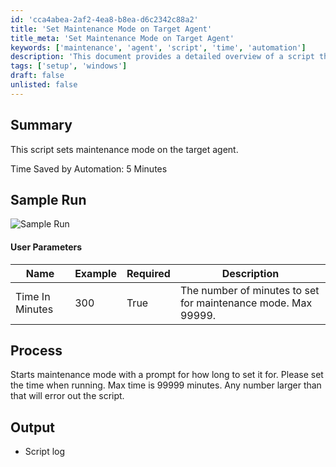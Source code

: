 ```yaml
---
id: 'cca4abea-2af2-4ea8-b8ea-d6c2342c88a2'
title: 'Set Maintenance Mode on Target Agent'
title_meta: 'Set Maintenance Mode on Target Agent'
keywords: ['maintenance', 'agent', 'script', 'time', 'automation']
description: 'This document provides a detailed overview of a script that sets maintenance mode on the target agent, including user parameters, process description, and expected output.'
tags: ['setup', 'windows']
draft: false
unlisted: false
---
```

## Summary

This script sets maintenance mode on the target agent.

Time Saved by Automation: 5 Minutes

## Sample Run

![Sample Run](../../../static/img/Maintenance-Mode---Set/image_1.png)

#### User Parameters

| Name                | Example | Required | Description                                                                 |
|---------------------|---------|----------|-----------------------------------------------------------------------------|
| Time In Minutes     | 300     | True     | The number of minutes to set for maintenance mode. Max 99999.             |

## Process

Starts maintenance mode with a prompt for how long to set it for. Please set the time when running. Max time is 99999 minutes. Any number larger than that will error out the script.

## Output

- Script log












